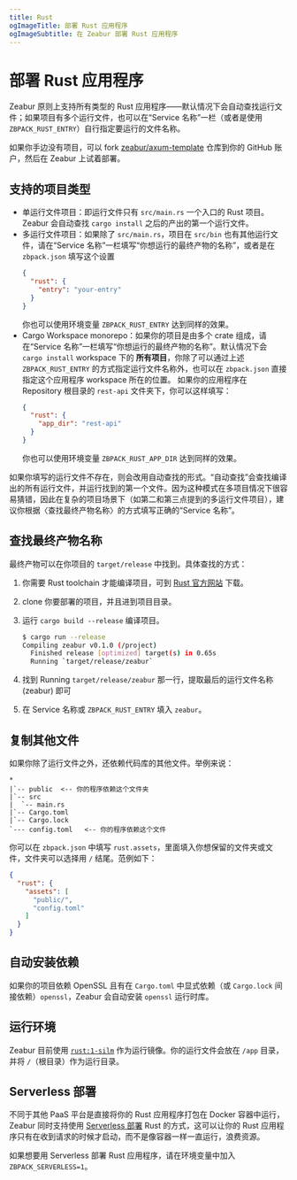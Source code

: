 ```yaml
---
title: Rust
ogImageTitle: 部署 Rust 应用程序
ogImageSubtitle: 在 Zeabur 部署 Rust 应用程序
---
```


# 部署 Rust 应用程序

Zeabur 原则上支持所有类型的 Rust 应用程序——默认情况下会自动查找运行文件；如果项目有多个运行文件，也可以在“Service 名称”一栏（或者是使用 `ZBPACK_RUST_ENTRY`）自行指定要运行的文件名称。

如果你手边没有项目，可以 fork [zeabur/axum-template](https://github.com/zeabur/axum-template) 仓库到你的 GitHub 账户，然后在 Zeabur 上试着部署。

## 支持的项目类型

- 单运行文件项目：即运行文件只有 `src/main.rs` 一个入口的 Rust 项目。Zeabur 会自动查找 `cargo install` 之后的产出的第一个运行文件。
- 多运行文件项目：如果除了 `src/main.rs`，项目在 `src/bin` 也有其他运行文件，请在“Service 名称”一栏填写“你想运行的最终产物的名称”，或者是在 `zbpack.json` 填写这个设置
  ```json
  {
    "rust": {
      "entry": "your-entry"
    }
  }
  ```
  你也可以使用环境变量 `ZBPACK_RUST_ENTRY` 达到同样的效果。
- Cargo Workspace monorepo：如果你的项目是由多个 crate 组成，请在“Service 名称”一栏填写“你想运行的最终产物的名称”。默认情况下会 `cargo install` workspace 下的 **所有项目**，你除了可以通过上述 `ZBPACK_RUST_ENTRY` 的方式指定运行文件名称外，也可以在 `zbpack.json` 直接指定这个应用程序 workspace 所在的位置。
  如果你的应用程序在 Repository 根目录的 `rest-api` 文件夹下，你可以这样填写：
  ```json
  {
    "rust": {
      "app_dir": "rest-api"
    }
  }
  ```
  你也可以使用环境变量 `ZBPACK_RUST_APP_DIR` 达到同样的效果。

如果你填写的运行文件不存在，则会改用自动查找的形式。“自动查找”会查找编译出的所有运行文件，并运行找到的第一个文件。因为这种模式在多项目情况下很容易猜错，因此在复杂的项目场景下（如第二和第三点提到的多运行文件项目），建议你根据〈查找最终产物名称〉的方式填写正确的“Service 名称”。

## 查找最终产物名称

最终产物可以在你项目的 `target/release` 中找到。具体查找的方式：

1. 你需要 Rust toolchain 才能编译项目，可到 [Rust 官方网站](https://www.rust-lang.org) 下载。
2. clone 你要部署的项目，并且进到项目目录。
3. 运行 `cargo build --release` 编译项目。

    ```bash
    $ cargo run --release
    Compiling zeabur v0.1.0 (/project)
      Finished release [optimized] target(s) in 0.65s
      Running `target/release/zeabur`
    ```

4. 找到 Running `target/release/zeabur` 那一行，提取最后的运行文件名称 (zeabur) 即可
5. 在 Service 名称或 `ZBPACK_RUST_ENTRY` 填入 `zeabur`。

## 复制其他文件

如果你除了运行文件之外，还依赖代码库的其他文件。举例来说：

```plain
*
|`-- public  <-- 你的程序依赖这个文件夹
|`-- src
|  `-- main.rs
|`-- Cargo.toml
|`-- Cargo.lock
`--- config.toml   <-- 你的程序依赖这个文件
```

你可以在 `zbpack.json` 中填写 `rust.assets`，里面填入你想保留的文件夹或文件，文件夹可以选择用 `/` 结尾。范例如下：

```json
{
  "rust": {
    "assets": [
      "public/",
      "config.toml"
    ]
  }
}
```

## 自动安装依赖

如果你的项目依赖 OpenSSL 且有在 `Cargo.toml` 中显式依赖（或 `Cargo.lock` 间接依赖）`openssl`，Zeabur 会自动安装 `openssl` 运行时库。

## 运行环境

Zeabur 目前使用 [`rust:1-silm`](https://hub.docker.com/_/rust) 作为运行镜像。你的运行文件会放在 `/app` 目录，并将 `/`（根目录）作为运行目录。

## Serverless 部署

不同于其他 PaaS 平台是直接将你的 Rust 应用程序打包在 Docker 容器中运行，Zeabur 同时支持使用 [Serverless 部署](../deploy/serverless) Rust 的方式，这可以让你的 Rust 应用程序只有在收到请求的时候才启动，而不是像容器一样一直运行，浪费资源。

如果想要用 Serverless 部署 Rust 应用程序，请在环境变量中加入 `ZBPACK_SERVERLESS=1`。
